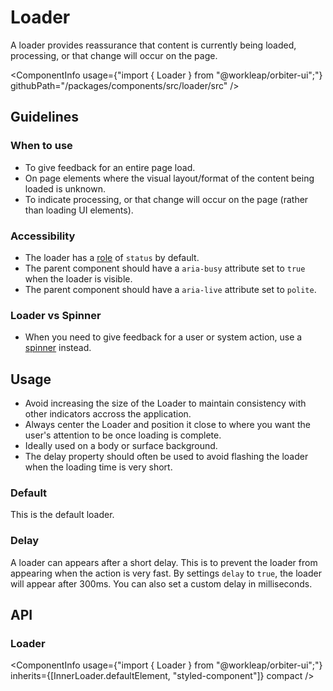 

<Meta of={LoaderStories} />

# Loader

<Tagline>A loader provides reassurance that content is currently being loaded, processing, or that change will occur on the page.</Tagline>

<ComponentInfo
    usage={"import { Loader } from \"@workleap/orbiter-ui\";"}
    githubPath="/packages/components/src/loader/src"
/>

## Guidelines

### When to use

- To give feedback for an entire page load.
- On page elements where the visual layout/format of the content being loaded is unknown.
- To indicate processing, or that change will occur on the page (rather than loading UI elements).

### Accessibility

- The loader has a [role](https://developer.mozilla.org/en-US/docs/Web/Accessibility/ARIA/Roles) of `status` by default.
- The parent component should have a `aria-busy` attribute set to `true` when the loader is visible.
- The parent component should have a `aria-live` attribute set to `polite`.

### Loader vs Spinner

- When you need to give feedback for a user or system action, use a [spinner](?path=/docs/spinner--default-story) instead.

## Usage

- Avoid increasing the size of the Loader to maintain consistency with other indicators accross the application.
- Always center the Loader and position it close to where you want the user's attention to be once loading is complete.
- Ideally used on a body or surface background.
- The delay property should often be used to avoid flashing the loader when the loading time is very short.

### Default

This is the default loader.

<Canvas of={LoaderStories.Default} />

### Delay

A loader can appears after a short delay. This is to prevent the loader from appearing when the action is very fast.
By settings `delay` to `true`, the loader will appear after 300ms. You can also set a custom delay in milliseconds.

<Canvas of={LoaderStories.Delay} />

## API

### Loader

<ComponentInfo
    usage={"import { Loader } from \"@workleap/orbiter-ui\";"}
    inherits={[InnerLoader.defaultElement, "styled-component"]}
    compact
/>

<ArgTypes of={InnerLoader} sort="alpha" />
